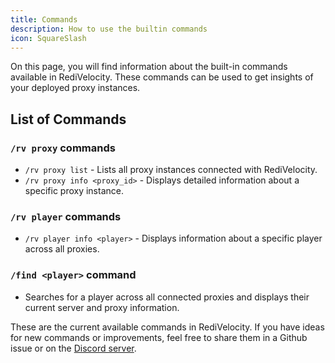 ```yaml
---
title: Commands
description: How to use the builtin commands
icon: SquareSlash
---
```


On this page, you will find information about the built-in commands available in RediVelocity. These commands can be used to get insights of your deployed proxy instances.

## List of Commands
### `/rv proxy` commands
- `/rv proxy list` - Lists all proxy instances connected with RediVelocity.
- `/rv proxy info <proxy_id>` - Displays detailed information about a specific proxy instance.

### `/rv player` commands
- `/rv player info <player>` - Displays information about a specific player across all proxies.

### `/find <player>` command
- Searches for a player across all connected proxies and displays their current server and proxy information.

These are the current available commands in RediVelocity. If you have ideas for new commands or improvements, feel free to share them in a Github issue or on the [Discord server](https://discord.gg/yVp7Qvhj9k).